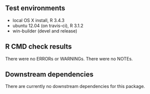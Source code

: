 ## Test environments
* local OS X install, R 3.4.3
* ubuntu 12.04 (on travis-ci), R 3.1.2
* win-builder (devel and release)

## R CMD check results
There were no ERRORs or WARNINGs.
There were no NOTEs. 

## Downstream dependencies
There are currently no downstream dependencies for this package.